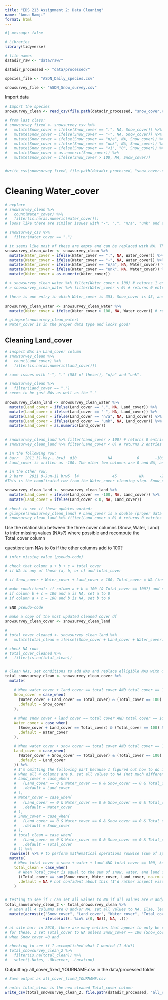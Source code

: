 ```yaml
---
title: "EDS 213 Assignment 2: Data Cleaning"
name: "Anna Ramji"
format: html
---
```




```r
#| message: false  

# Libraries
library(tidyverse)

# file names
datadir_raw <- "data/raw/"

datadir_processed <- "data/processed/"

species_file <- "ASDN_Daily_species.csv"

snowsurvey_file <- "ASDN_Snow_survey.csv"
```


Import data

```r
# Import the species
snowsurvey_clean <- read_csv(file.path(datadir_processed, "snow_cover.csv"))
```


```r
# from last class:
# snowsurvey_fixed <- snowsurvey_csv %>% 
#   mutate(Snow_cover = ifelse(Snow_cover == ".", NA, Snow_cover)) %>% 
#   mutate(Snow_cover = ifelse(Snow_cover == "-", NA, Snow_cover)) %>% 
#   mutate(Snow_cover = ifelse(Snow_cover == "n/a", NA, Snow_cover)) %>% 
#   mutate(Snow_cover = ifelse(Snow_cover == "unk", NA, Snow_cover)) %>% 
#   mutate(Snow_cover = ifelse(Snow_cover == "<1", "0", Snow_cover)) %>% 
#   mutate(Snow_cover = as.numeric(Snow_cover)) %>% 
#   mutate(Snow_cover = ifelse(Snow_cover > 100, NA, Snow_cover)) 


#write_csv(snowsurvey_fixed, file.path(datadir_processed, "snow_cover.csv"))

```

# Cleaning Water_cover

```r
# explore
# snowsurvey_clean %>% 
#   count(Water_cover) %>% 
#   filter(is.na(as.numeric(Water_cover)))
# looks like there are similar issues with "-", ".", "n/a", "unk" and actual NAs

# snowsurvey_csv %>% 
#   filter(Water_cover == ".")

# it seems like most of these are empty and can be replaced with NA. The same is true for the other symbols and phrases.
snowsurvey_clean_water <- snowsurvey_clean %>% 
  mutate(Water_cover = ifelse(Water_cover == ".", NA, Water_cover)) %>%
  mutate(Water_cover = ifelse(Water_cover == "-", NA, Water_cover)) %>%
  mutate(Water_cover = ifelse(Water_cover == "n/a", NA, Water_cover)) %>%
  mutate(Water_cover = ifelse(Water_cover == "unk", NA, Water_cover)) %>%
  mutate(Water_cover = as.numeric(Water_cover)) 

# > snowsurvey_clean_water %>% filter(Water_cover > 100) # returns 1 entry
# > snowsurvey_clean_water %>% filter(Water_cover < 0) # returns 0 entries

# there is one entry in which Water_cover is 353, Snow_cover is 45, and Land_cover is -298... Total_cover is somehow 100. I think it's possible that they meant to put 35 for Water_cover and 20 for Land_cover, but I can't actually assume that so I'll set it to NA for now.  Seems like we should remove this row entirely since something seems to have gone wrong and makes me doubt the rest of the information in that entry. 

snowsurvey_clean_water <- snowsurvey_clean_water %>% 
  mutate(Water_cover = ifelse(Water_cover > 100, NA, Water_cover)) # replace values over 100 with NA 

# glimpse(snowsurvey_clean_water)
# Water_cover is in the proper data type and looks good!
```

## Cleaning Land_cover

```r
# inspect NAs in Land_cover column
# snowsurvey_clean %>% 
#   count(Land_cover) %>% 
#   filter(is.na(as.numeric(Land_cover)))

# same issues with "-", "." (585 of these!), "n/a" and "unk".

# snowsurvey_clean %>% 
#   filter(Land_cover == ".") 
# seems to be just NAs as well as the "-"

snowsurvey_clean_land <- snowsurvey_clean_water %>% 
  mutate(Land_cover = ifelse(Land_cover == ".", NA, Land_cover)) %>%
  mutate(Land_cover = ifelse(Land_cover == "-", NA, Land_cover)) %>%
  mutate(Land_cover = ifelse(Land_cover == "n/a", NA, Land_cover)) %>%
  mutate(Land_cover = ifelse(Land_cover == "unk", NA, Land_cover)) %>%
  mutate(Land_cover = as.numeric(Land_cover)) 
  
  
# snowsurvey_clean_land %>% filter(Land_cover > 100) # returns 0 entries
# snowsurvey_clean_land %>% filter(Land_cover < 0) # returns 2 entries

# in the following row:
# barr   2011 31-May-… brw3  d10              NA           0       -100 100         abankert NA  
# Land_cover is written as -100. The other two columns are 0 and NA, and the total is 100. I think it is safe to guess that this value is supposed to be + 100.

# in the other row, 
# 2 barr   2011 8-Jun-11 brw5  l4               45          NA       -298 100         jcunnin… NA 
#This is the complicated row from the Water_cover cleaning step. Snow_cover is 45, we turned Water_cover into NA, and Land_cover is -298 while Total_cover is 100. I think it makes the most sense to turn this value into NA.

snowsurvey_clean_land <- snowsurvey_clean_land %>% 
  mutate(Land_cover = ifelse(Land_cover == -100, NA, Land_cover)) %>% 
  mutate(Land_cover = ifelse(Land_cover < 0, NA, Land_cover))

# check to see if these updates worked:
# glimpse(snowsurvey_clean_land) # Land_cover is a double (proper data type)
# snowsurvey_clean_land %>% filter(Land_cover < 0) # returns 0 entries
```

Use the relationship between the three cover columns (Snow, Water, Land) to infer missing values (NAs?) where possible and recompute the Total_cover column

question: turn NAs to 0s if the other columns add to 100?

```r
# infer missing value (pseudo-code)

# check that column a + b + c = total_cover
# if NA in any of those (a, b, or c) and total_cover

# if Snow_cover + Water_cover + Land_cover > 100, Total_cover = NA (inspect these rows first)

# make conditional: if column a + b = 100 (& Total_cover == 100?) and c is NA, set c to 0
# if column b + c = 100 and a is NA, set a to 0
# if column a + c = 100 and b is NA, set b to 0

# END pseudo-code

# make a copy of the most updated cleaned cover df
snowsurvey_clean_cover <- snowsurvey_clean_land

# 
# total_cover_cleaned <- snowsurvey_clean_land %>% 
#   mutate(total_clean = ifelse((Snow_cover + Land_cover + Water_cover) == 100, Total_cover, NA))

# check NA rows
# total_cover_cleaned %>% 
#   filter(is.na(total_clean))


# Clean NAs, set conditions to add NAs and replace elligible NAs with 0s. 
total_snowsurvey_clean <- snowsurvey_clean_cover %>%
  mutate(
    
    # When water cover + land cover == total cover AND total cover == 100 AND snow cover is NA, replace snow cover with 0. Else, just keep original values for snow cover.
    Snow_cover = case_when(
      (Water_cover + Land_cover == Total_cover) & (Total_cover == 100) & (Snow_cover == NA) ~ 0,
      .default = Snow_cover
    ),
    
    # When snow cover + land cover == total cover AND total cover == 100 AND water cover is NA, replace that NA with 0. Else, just keep original values for water cover.
    Water_cover = case_when(
      (Snow_cover + Land_cover == Total_cover) & (Total_cover == 100) & (Water_cover == NA) ~ 0,
      .default = Water_cover
    ),
    
    # When water cover + snow cover == total cover AND total cover == 100 AND land cover is NA, replace that NA with 0. Else, just keep original values for land cover.
    Land_cover = case_when(
      (Water_cover + Snow_cover == Total_cover) & (Total_cover == 100) & (Land_cover == NA) ~ 0,
      .default = Land_cover
    )) %>% 
    # I'm omitting the following part because I figured out how to do it more succinctly, but wanted to leave this in for myself to refer to for later projects.
    # when all 4 columns are 0, set all values to NA (not much different from that anyway, but we don't want those extra empty 0s to be impacting any stats we try to pull from our dataset)
    # Land_cover = case_when(
    #   (Land_cover == 0 & Water_cover == 0 & Snow_cover == 0 & Total_cover == 0) ~ NA,
    #   .default = Land_cover
    # ),
    # Water_cover = case_when(
    #   (Land_cover == 0 & Water_cover == 0 & Snow_cover == 0 & Total_cover == 0) ~ NA,
    #   .default = Water_cover
    # ),
    # Snow_cover = case_when(
    #   (Land_cover == 0 & Water_cover == 0 & Snow_cover == 0 & Total_cover == 0) ~ NA,
    #   .default = Snow_cover
    # ),
    # total_clean = case_when(
    #   (Land_cover == 0 & Water_cover == 0 & Snow_cover == 0 & Total_cover == 0) ~ NA,
    #   .default = Total_cover
    # )) %>% 
  rowwise() %>% # to perform mathematical operations rowwise (sum of specified columns)
  mutate(
    # When total cover = snow + water + land AND total cover == 100, keep value of total cover. Else, set to NA (make a new column name here)
    total_clean = case_when(
      # When Total_cover is equal to the sum of snow, water, and land cover (remove NAs in this part of the operation) AND total cover is equal to 100, keep value for total cover. Else, replace with NA.
      ((Total_cover == sum(Snow_cover, Water_cover, Land_cover, na.rm = TRUE)) & (Total_cover == 100)) ~ Total_cover),
      .default = NA # not confident about this (I'd rather inspect visually and figure out what's going on) but it does act as a flag that something in that row is amiss.
    )


# testing to see if I can set all values to NA if all values are 0 and/or NA (wouldn't want 0s that are actually NAs to be impacting any algebraic operation performed on those columns)
total_snowsurvey_clean_2 <- total_snowsurvey_clean %>% 
  # when all 4 columns are 0 and/or NA, set all values to NA. Else, leave values as-is (or as previously transformed, in this case...)
  mutate(across(c("Snow_cover", "Land_cover", "Water_cover", "Total_cover"),
                 ~ifelse(all(. %in% c(0, NA)), NA, .)))

# at site barr in 2010, there are many entries that appear to only be recording Snow_cover (has an integer, the others are 0 and Total_cover == Snow_cover).
# for these, I set Total_cover to NA unless Snow_cover == 100 (Snow_cover + Water_cover + Land_cover = Total_cover & != 100, set to NA)
# when Snow_cover =0 and 

# checking to see if I accomplished what I wanted (I did!)
# total_snowsurvey_clean_2 %>% 
#   filter(is.na(total_clean)) %>% 
#   select(-Notes, -Observer, -Location)
```

Outputting: all_cover_fixed_YOURNAME.csv in the data/processed folder


```r
# Save output as all_cover_fixed_YOURNAME.csv

# note: total_clean is the new cleaned Total_cover column
write_csv(total_snowsurvey_clean_2, file.path(datadir_processed, "all_cover_fixed_ANNARAMJI.csv"))

```

